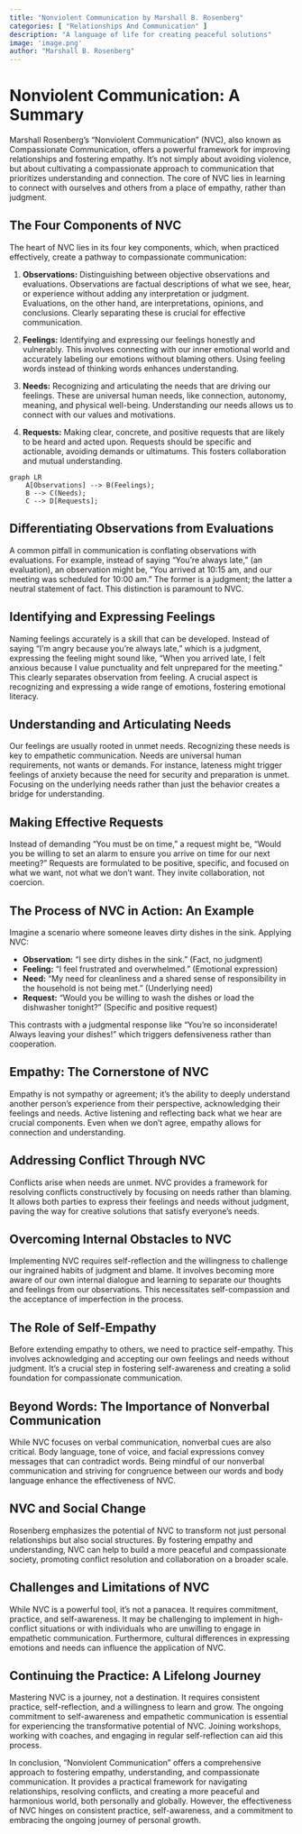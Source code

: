 ```yaml
---
title: "Nonviolent Communication by Marshall B. Rosenberg"
categories: [ "Relationships And Communication" ]
description: "A language of life for creating peaceful solutions"
image: 'image.png'
author: "Marshall B. Rosenberg"
---
```

# Nonviolent Communication: A Summary

Marshall Rosenberg's "Nonviolent Communication" (NVC), also known as Compassionate Communication, offers a powerful framework for improving relationships and fostering empathy.  It's not simply about avoiding violence, but about cultivating a compassionate approach to communication that prioritizes understanding and connection.  The core of NVC lies in learning to connect with ourselves and others from a place of empathy, rather than judgment.

## The Four Components of NVC

The heart of NVC lies in its four key components, which, when practiced effectively, create a pathway to compassionate communication:

1. **Observations:**  Distinguishing between objective observations and evaluations.  Observations are factual descriptions of what we see, hear, or experience without adding any interpretation or judgment.  Evaluations, on the other hand, are interpretations, opinions, and conclusions.  Clearly separating these is crucial for effective communication.

2. **Feelings:** Identifying and expressing our feelings honestly and vulnerably.  This involves connecting with our inner emotional world and accurately labeling our emotions without blaming others.  Using feeling words instead of thinking words enhances understanding.

3. **Needs:** Recognizing and articulating the needs that are driving our feelings.  These are universal human needs, like connection, autonomy, meaning, and physical well-being.  Understanding our needs allows us to connect with our values and motivations.

4. **Requests:** Making clear, concrete, and positive requests that are likely to be heard and acted upon.   Requests should be specific and actionable, avoiding demands or ultimatums.  This fosters collaboration and mutual understanding.


```mermaid
graph LR
    A[Observations] --> B(Feelings);
    B --> C(Needs);
    C --> D[Requests];
```

##  Differentiating Observations from Evaluations

A common pitfall in communication is conflating observations with evaluations.  For example, instead of saying "You're always late," (an evaluation), an observation might be, "You arrived at 10:15 am, and our meeting was scheduled for 10:00 am." The former is a judgment; the latter a neutral statement of fact.  This distinction is paramount to NVC.


## Identifying and Expressing Feelings

Naming feelings accurately is a skill that can be developed.  Instead of saying "I'm angry because you're always late,"  which is a judgment, expressing the feeling might sound like, "When you arrived late, I felt anxious because I value punctuality and felt unprepared for the meeting."  This clearly separates observation from feeling.  A crucial aspect is recognizing and expressing a wide range of emotions, fostering emotional literacy.


## Understanding and Articulating Needs

Our feelings are usually rooted in unmet needs. Recognizing these needs is key to empathetic communication. Needs are universal human requirements, not wants or demands.  For instance, lateness might trigger feelings of anxiety because the need for security and preparation is unmet.  Focusing on the underlying needs rather than just the behavior creates a bridge for understanding.


## Making Effective Requests

Instead of demanding "You must be on time," a request might be, "Would you be willing to set an alarm to ensure you arrive on time for our next meeting?"  Requests are formulated to be positive, specific, and focused on what we want, not what we don't want.  They invite collaboration, not coercion.

##  The Process of NVC in Action: An Example

Imagine a scenario where someone leaves dirty dishes in the sink.  Applying NVC:

* **Observation:** "I see dirty dishes in the sink." (Fact, no judgment)
* **Feeling:** "I feel frustrated and overwhelmed." (Emotional expression)
* **Need:** "My need for cleanliness and a shared sense of responsibility in the household is not being met." (Underlying need)
* **Request:** "Would you be willing to wash the dishes or load the dishwasher tonight?" (Specific and positive request)

This contrasts with a judgmental response like "You're so inconsiderate! Always leaving your dishes!" which triggers defensiveness rather than cooperation.


##  Empathy: The Cornerstone of NVC

Empathy is not sympathy or agreement; it's the ability to deeply understand another person's experience from their perspective, acknowledging their feelings and needs.  Active listening and reflecting back what we hear are crucial components.  Even when we don't agree, empathy allows for connection and understanding.

##  Addressing Conflict Through NVC

Conflicts arise when needs are unmet.  NVC provides a framework for resolving conflicts constructively by focusing on needs rather than blaming.  It allows both parties to express their feelings and needs without judgment, paving the way for creative solutions that satisfy everyone's needs.

##  Overcoming Internal Obstacles to NVC

Implementing NVC requires self-reflection and the willingness to challenge our ingrained habits of judgment and blame.  It involves becoming more aware of our own internal dialogue and learning to separate our thoughts and feelings from our observations.  This necessitates self-compassion and the acceptance of imperfection in the process.


##  The Role of Self-Empathy

Before extending empathy to others, we need to practice self-empathy.  This involves acknowledging and accepting our own feelings and needs without judgment.  It's a crucial step in fostering self-awareness and creating a solid foundation for compassionate communication.

## Beyond Words: The Importance of Nonverbal Communication

While NVC focuses on verbal communication, nonverbal cues are also critical.  Body language, tone of voice, and facial expressions convey messages that can contradict words.  Being mindful of our nonverbal communication and striving for congruence between our words and body language enhance the effectiveness of NVC.


##  NVC and Social Change

Rosenberg emphasizes the potential of NVC to transform not just personal relationships but also social structures.  By fostering empathy and understanding, NVC can help to build a more peaceful and compassionate society, promoting conflict resolution and collaboration on a broader scale.


##  Challenges and Limitations of NVC

While NVC is a powerful tool, it's not a panacea.  It requires commitment, practice, and self-awareness.  It may be challenging to implement in high-conflict situations or with individuals who are unwilling to engage in empathetic communication.  Furthermore, cultural differences in expressing emotions and needs can influence the application of NVC.


##  Continuing the Practice:  A Lifelong Journey

Mastering NVC is a journey, not a destination.  It requires consistent practice, self-reflection, and a willingness to learn and grow.  The ongoing commitment to self-awareness and empathetic communication is essential for experiencing the transformative potential of NVC.  Joining workshops, working with coaches, and engaging in regular self-reflection can aid this process.

In conclusion, "Nonviolent Communication" offers a comprehensive approach to fostering empathy, understanding, and compassionate communication. It provides a practical framework for navigating relationships, resolving conflicts, and creating a more peaceful and harmonious world, both personally and globally.  However, the effectiveness of NVC hinges on consistent practice, self-awareness, and a commitment to embracing the ongoing journey of personal growth.

